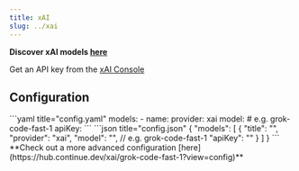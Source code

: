 ```yaml
---
title: xAI
slug: ../xai
---
```


<Tip>**Discover xAI models [here](https://hub.continue.dev/xai)**</Tip>

<Info>Get an API key from the [xAI Console](https://console.x.ai/)</Info>

## Configuration

<Tabs>
  <Tab title="YAML">
  ```yaml title="config.yaml"
  models:
    - name: <MODEL_NAME>
      provider: xai
      model: <MODEL_ID> # e.g. grok-code-fast-1
      apiKey: <YOUR_XAI_API_KEY>
  ```
  </Tab>
  <Tab title="JSON (Deprecated)">
  ```json title="config.json"
  {
    "models": [
      {
        "title": "<MODEL_NAME>",
        "provider": "xai",
        "model": "<MODEL_ID>", // e.g. grok-code-fast-1
        "apiKey": "<YOUR_XAI_API_KEY>"
      }
    ]
  }
  ```
  </Tab>
</Tabs>

<Info>
  **Check out a more advanced configuration
  [here](https://hub.continue.dev/xai/grok-code-fast-1?view=config)**
</Info>
